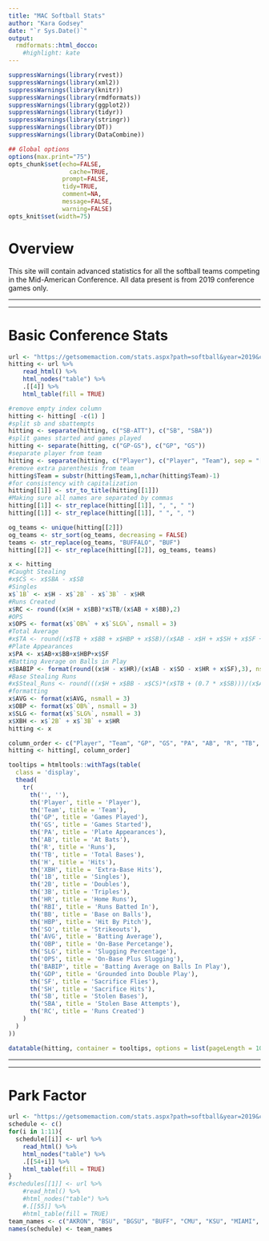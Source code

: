 ```yaml
---
title: "MAC Softball Stats"
author: "Kara Godsey"
date: "`r Sys.Date()`"
output:
  rmdformats::html_docco:
    #highlight: kate
---
```


```r
suppressWarnings(library(rvest))
suppressWarnings(library(xml2))
suppressWarnings(library(knitr))
suppressWarnings(library(rmdformats))
suppressWarnings(library(ggplot2))
suppressWarnings(library(tidyr))
suppressWarnings(library(stringr))
suppressWarnings(library(DT))
suppressWarnings(library(DataCombine))

## Global options
options(max.print="75")
opts_chunk$set(echo=FALSE,
	             cache=TRUE,
               prompt=FALSE,
               tidy=TRUE,
               comment=NA,
               message=FALSE,
               warning=FALSE)
opts_knit$set(width=75)
```

# Overview

This site will contain advanced statistics for all the softball teams competing in the Mid-American Conference. All data present is from 2019 conference games only.

---

---

# Basic Conference Stats

```r
url <- "https://getsomemaction.com/stats.aspx?path=softball&year=2019&conf=true"
hitting <- url %>%
    read_html() %>%
    html_nodes("table") %>%
    .[[4]] %>%
    html_table(fill = TRUE)
```

```r
#remove empty index column
hitting <- hitting[ -c(1) ]
#split sb and sbattempts
hitting <- separate(hitting, c("SB-ATT"), c("SB", "SBA"))
#split games started and games played
hitting <- separate(hitting, c("GP-GS"), c("GP", "GS"))
#separate player from team
hitting <- separate(hitting, c("Player"), c("Player", "Team"), sep = "[(]")
#remove extra parenthesis from team
hitting$Team = substr(hitting$Team,1,nchar(hitting$Team)-1)
#for consistency with capitalization
hitting[[1]] <- str_to_title(hitting[[1]])
#Making sure all names are separated by commas
hitting[[1]] <- str_replace(hitting[[1]], ", ", " ")
hitting[[1]] <- str_replace(hitting[[1]], " ", ", ")
```

```r
og_teams <- unique(hitting[[2]])
og_teams <- str_sort(og_teams, decreasing = FALSE)
teams <- str_replace(og_teams, "BUFFALO", "BUF")
hitting[[2]] <- str_replace(hitting[[2]], og_teams, teams)
```

```r
x <- hitting
#Caught Stealing
#x$CS <- x$SBA - x$SB
#Singles
x$`1B` <- x$H - x$`2B` - x$`3B` - x$HR
#Runs Created
x$RC <- round((x$H + x$BB)*x$TB/(x$AB + x$BB),2)
#OPS
x$OPS <- format(x$`OB%` + x$`SLG%`, nsmall = 3)
#Total Average
#x$TA <- round((x$TB + x$BB + x$HBP + x$SB)/(x$AB - x$H + x$SH + x$SF + x$CS + x$GDP), 3)
#Plate Appearances
x$PA <- x$AB+x$BB+x$HBP+x$SF
#Batting Average on Balls in Play
x$BABIP <- format(round((x$H - x$HR)/(x$AB - x$SO - x$HR + x$SF),3), nsmall = 3)
#Base Stealing Runs
#x$Steal_Runs <- round(((x$H + x$BB - x$CS)*(x$TB + (0.7 * x$SB)))/(x$AB + x$BB + x$CS),2)
#formatting
x$AVG <- format(x$AVG, nsmall = 3)
x$OBP <- format(x$`OB%`, nsmall = 3)
x$SLG <- format(x$`SLG%`, nsmall = 3)
x$XBH <- x$`2B` + x$`3B` + x$HR  
hitting <- x
```

```r
column_order <- c("Player", "Team", "GP", "GS", "PA", "AB", "R", "TB", "H", "XBH", "1B", "2B", "3B", "HR", "RBI", "BB", "HBP","SO", "AVG", "OBP", "SLG", "OPS", "BABIP", "GDP", "SF", "SH", "SB", "SBA", "RC")
hitting <- hitting[, column_order]
```

```r
tooltips = htmltools::withTags(table(
  class = 'display',
  thead(
    tr(
      th('', ''),
      th('Player', title = 'Player'),
      th('Team', title = 'Team'),
      th('GP', title = 'Games Played'),
      th('GS', title = 'Games Started'),
      th('PA', title = 'Plate Appearances'),
      th('AB', title = 'At Bats'),
      th('R', title = 'Runs'),
      th('TB', title = 'Total Bases'),
      th('H', title = 'Hits'),
      th('XBH', title = 'Extra-Base Hits'),
      th('1B', title = 'Singles'),
      th('2B', title = 'Doubles'),
      th('3B', title = 'Triples'),
      th('HR', title = 'Home Runs'),
      th('RBI', title = 'Runs Batted In'),
      th('BB', title = 'Base on Balls'),
      th('HBP', title = 'Hit By Pitch'),
      th('SO', title = 'Strikeouts'),
      th('AVG', title = 'Batting Average'),
      th('OBP', title = 'On-Base Percetange'),
      th('SLG', title = 'Slugging Percentage'),
      th('OPS', title = 'On-Base Plus Slugging'),
      th('BABIP', title = 'Batting Average on Balls In Play'),
      th('GDP', title = 'Grounded into Double Play'),
      th('SF', title = 'Sacrifice Flies'),
      th('SH', title = 'Sacrifice Hits'),
      th('SB', title = 'Stolen Bases'),
      th('SBA', title = 'Stolen Base Attempts'),
      th('RC', title = 'Runs Created')
    )
  )
))
```

```r
datatable(hitting, container = tooltips, options = list(pageLength = 10, scrollX='400px', scrollY='400px'))
```

---

---

# Park Factor

```r
url <- "https://getsomemaction.com/stats.aspx?path=softball&year=2019&conf=true"
schedule <- c()
for(i in 1:11){
  schedule[[i]] <- url %>%
    read_html() %>%
    html_nodes("table") %>%
    .[[54+i]] %>%
    html_table(fill = TRUE)
}
#schedules[[1]] <- url %>%
    #read_html() %>%
    #html_nodes("table") %>%
    #.[[55]] %>%
    #html_table(fill = TRUE)
team_names <- c("AKRON", "BSU", "BGSU", "BUFF", "CMU", "KSU", "MIAMI", "NIU", "OHIO", "UT", "WMU")
names(schedule) <- team_names
```
